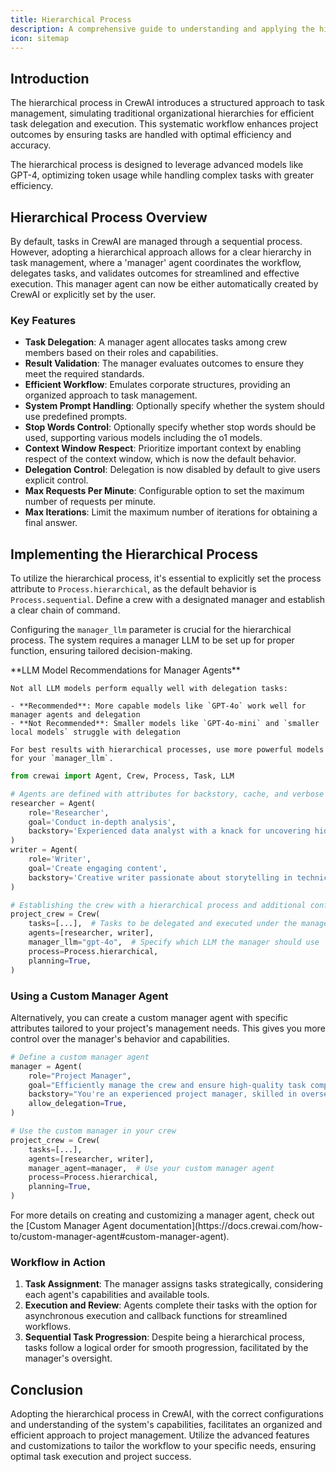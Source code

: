```yaml
---
title: Hierarchical Process
description: A comprehensive guide to understanding and applying the hierarchical process within your CrewAI projects, updated to reflect the latest coding practices and functionalities.
icon: sitemap
---
```


## Introduction

The hierarchical process in CrewAI introduces a structured approach to task management, simulating traditional organizational hierarchies for efficient task delegation and execution. 
This systematic workflow enhances project outcomes by ensuring tasks are handled with optimal efficiency and accuracy.

<Tip>
    The hierarchical process is designed to leverage advanced models like GPT-4, optimizing token usage while handling complex tasks with greater efficiency.
</Tip>

## Hierarchical Process Overview

By default, tasks in CrewAI are managed through a sequential process. However, adopting a hierarchical approach allows for a clear hierarchy in task management, 
where a 'manager' agent coordinates the workflow, delegates tasks, and validates outcomes for streamlined and effective execution. This manager agent can now be either 
automatically created by CrewAI or explicitly set by the user.

### Key Features

- **Task Delegation**: A manager agent allocates tasks among crew members based on their roles and capabilities.
- **Result Validation**: The manager evaluates outcomes to ensure they meet the required standards.
- **Efficient Workflow**: Emulates corporate structures, providing an organized approach to task management.
- **System Prompt Handling**: Optionally specify whether the system should use predefined prompts.
- **Stop Words Control**: Optionally specify whether stop words should be used, supporting various models including the o1 models.
- **Context Window Respect**: Prioritize important context by enabling respect of the context window, which is now the default behavior.
- **Delegation Control**: Delegation is now disabled by default to give users explicit control.
- **Max Requests Per Minute**: Configurable option to set the maximum number of requests per minute.
- **Max Iterations**: Limit the maximum number of iterations for obtaining a final answer.


## Implementing the Hierarchical Process

To utilize the hierarchical process, it's essential to explicitly set the process attribute to `Process.hierarchical`, as the default behavior is `Process.sequential`. 
Define a crew with a designated manager and establish a clear chain of command.

Configuring the `manager_llm` parameter is crucial for the hierarchical process. The system requires a manager LLM to be set up for proper function, ensuring tailored decision-making.


<Tip>
    **LLM Model Recommendations for Manager Agents**
    
    Not all LLM models perform equally well with delegation tasks:
    
    - **Recommended**: More capable models like `GPT-4o` work well for manager agents and delegation
    - **Not Recommended**: Smaller models like `GPT-4o-mini` and `smaller local models` struggle with delegation
    
    For best results with hierarchical processes, use more powerful models for your `manager_llm`.
</Tip>

```python Code
from crewai import Agent, Crew, Process, Task, LLM

# Agents are defined with attributes for backstory, cache, and verbose mode
researcher = Agent(
    role='Researcher',
    goal='Conduct in-depth analysis',
    backstory='Experienced data analyst with a knack for uncovering hidden trends.',
)
writer = Agent(
    role='Writer',
    goal='Create engaging content',
    backstory='Creative writer passionate about storytelling in technical domains.',
)

# Establishing the crew with a hierarchical process and additional configurations
project_crew = Crew(
    tasks=[...],  # Tasks to be delegated and executed under the manager's supervision
    agents=[researcher, writer],
    manager_llm="gpt-4o",  # Specify which LLM the manager should use
    process=Process.hierarchical,  
    planning=True, 
)
```

### Using a Custom Manager Agent

Alternatively, you can create a custom manager agent with specific attributes tailored to your project's management needs. This gives you more control over the manager's behavior and capabilities.

```python
# Define a custom manager agent
manager = Agent(
    role="Project Manager",
    goal="Efficiently manage the crew and ensure high-quality task completion",
    backstory="You're an experienced project manager, skilled in overseeing complex projects and guiding teams to success.",
    allow_delegation=True,
)

# Use the custom manager in your crew
project_crew = Crew(
    tasks=[...],
    agents=[researcher, writer],
    manager_agent=manager,  # Use your custom manager agent
    process=Process.hierarchical,
    planning=True,
)
```

<Tip>
    For more details on creating and customizing a manager agent, check out the [Custom Manager Agent documentation](https://docs.crewai.com/how-to/custom-manager-agent#custom-manager-agent).
</Tip>


### Workflow in Action

1. **Task Assignment**: The manager assigns tasks strategically, considering each agent's capabilities and available tools.
2. **Execution and Review**: Agents complete their tasks with the option for asynchronous execution and callback functions for streamlined workflows.
3. **Sequential Task Progression**: Despite being a hierarchical process, tasks follow a logical order for smooth progression, facilitated by the manager's oversight.

## Conclusion

Adopting the hierarchical process in CrewAI, with the correct configurations and understanding of the system's capabilities, facilitates an organized and efficient approach to project management. 
Utilize the advanced features and customizations to tailor the workflow to your specific needs, ensuring optimal task execution and project success.
